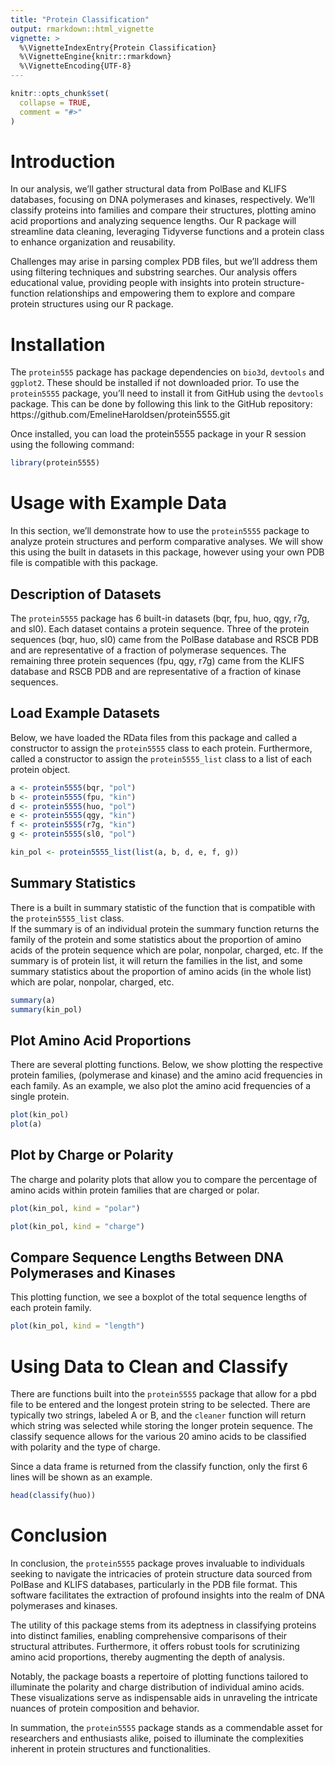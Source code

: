 ```yaml
---
title: "Protein Classification"
output: rmarkdown::html_vignette
vignette: >
  %\VignetteIndexEntry{Protein Classification}
  %\VignetteEngine{knitr::rmarkdown}
  %\VignetteEncoding{UTF-8}
---
```


```r
knitr::opts_chunk$set(
  collapse = TRUE,
  comment = "#>"
)
```

# Introduction

In our analysis, we'll gather structural data from PolBase and KLIFS databases, focusing on DNA polymerases and kinases, respectively. We'll classify proteins into families and compare their structures, plotting amino acid proportions and analyzing sequence lengths. Our R package will streamline data cleaning, leveraging Tidyverse functions and a protein class to enhance organization and reusability.

Challenges may arise in parsing complex PDB files, but we'll address them using filtering techniques and substring searches. Our analysis offers educational value, providing people with insights into protein structure-function relationships and empowering them to explore and compare protein structures using our R package.

# Installation
The `protein555` package has package dependencies on `bio3d`, `devtools` and `ggplot2`. These should be installed if not downloaded prior. To use the `protein5555` package, you'll need to install it from GitHub using the `devtools` package. This can be done by following this link to the GitHub repository: https://github.com/EmelineHaroldsen/protein5555.git

Once installed, you can load the protein5555 package in your R session using the following command:

```r
library(protein5555)
```

# Usage with Example Data

In this section, we'll demonstrate how to use the `protein5555` package to analyze protein structures and perform comparative analyses. We will show this using the built in datasets in this package, however using your own PDB file is compatible with this package. 

## Description of Datasets

The `protein5555` package has 6 built-in datasets (bqr, fpu, huo, qgy, r7g, and sl0). Each dataset contains a protein sequence.
Three of the protein sequences (bqr, huo, sl0) came from the PolBase database and RSCB PDB and are representative of a fraction of polymerase sequences.
The remaining three protein sequences (fpu, qgy, r7g) came from the KLIFS database and RSCB PDB and are representative of a fraction of kinase sequences.

## Load Example Datasets
Below, we have loaded the RData files from this package and called a constructor to assign the `protein5555` class to each protein. Furthermore, called a constructor to assign the `protein5555_list` class to a list of each protein object. 
```r
a <- protein5555(bqr, "pol")
b <- protein5555(fpu, "kin")
d <- protein5555(huo, "pol")
e <- protein5555(qgy, "kin")
f <- protein5555(r7g, "kin")
g <- protein5555(sl0, "pol")

kin_pol <- protein5555_list(list(a, b, d, e, f, g))
```

## Summary Statistics
There is a built in summary statistic of the function that is compatible with the `protein5555_list` class.  
If the summary is of an individual protein the summary function returns the family of the protein and some statistics about the proportion of amino acids of the protein sequence which are polar, nonpolar, charged, etc.
If the summary is of protein list, it will return the families in the list, and some summary statistics about the proportion of amino acids (in the whole list) which are polar, nonpolar, charged, etc.
```r
summary(a)
summary(kin_pol)
```

## Plot Amino Acid Proportions
There are several plotting functions. Below, we show plotting the respective protein families, (polymerase and kinase) and the amino acid frequencies in each family. As an example, we also plot the amino acid frequencies of a single protein.
```r
plot(kin_pol)
plot(a)
```

## Plot by Charge or Polarity
The charge and polarity plots that allow you to compare the percentage of amino acids within protein families that are charged or polar.
```r
plot(kin_pol, kind = "polar")

plot(kin_pol, kind = "charge")
```


## Compare Sequence Lengths Between DNA Polymerases and Kinases
This plotting function, we see a boxplot of the total sequence lengths of each protein family.
```r
plot(kin_pol, kind = "length")
```

# Using Data to Clean and Classify
There are functions built into the `protein5555` package that allow for a pbd file to be entered and the longest protein string to be selected. There are typically two strings, labeled A or B, and the `cleaner` function will return which string was selected while storing the longer protein sequence. The classify sequence allows for the various 20 amino acids to be classified with polarity and the type of charge. 

Since a data frame is returned from the classify function, only the first 6 lines will be shown as an example. 
```r
head(classify(huo))
```

# Conclusion
In conclusion, the `protein5555` package proves invaluable to individuals seeking to navigate the intricacies of protein structure data sourced from PolBase and KLIFS databases, particularly in the PDB file format. This software facilitates the extraction of profound insights into the realm of DNA polymerases and kinases.

The utility of this package stems from its adeptness in classifying proteins into distinct families, enabling comprehensive comparisons of their structural attributes. Furthermore, it offers robust tools for scrutinizing amino acid proportions, thereby augmenting the depth of analysis. 

Notably, the package boasts a repertoire of plotting functions tailored to illuminate the polarity and charge distribution of individual amino acids. These visualizations serve as indispensable aids in unraveling the intricate nuances of protein composition and behavior.

In summation, the `protein5555` package stands as a commendable asset for researchers and enthusiasts alike, poised to illuminate the complexities inherent in protein structures and functionalities.
